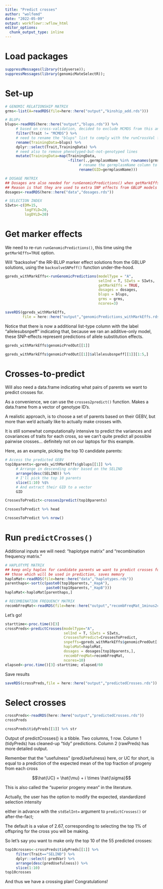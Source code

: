 ```yaml
---
title: "Predict crosses"
author: "wolfemd"
date: "2022-05-09"
output: workflowr::wflow_html
editor_options:
  chunk_output_type: inline
---
```


# Load packages
```r
suppressMessages(library(tidyverse)); 
suppressMessages(library(genomicMateSelectR)); 
```

# Set-up
```r
# GENOMIC RELATIONSHIP MATRIX
grms<-list(A=readRDS(file=here::here("output","kinship_add.rds")))

# BLUPs
blups<-readRDS(here::here("output","blups.rds")) %>% 
     # based on cross-validation, decided to exclude MCMDS from this analysis
     filter(Trait != "MCMDS") %>% 
     # need to rename the "blups" list to comply with the runCrossVal function
     rename(TrainingData=blups) %>% 
     dplyr::select(Trait,TrainingData) %>% 
     # need also to remove phenotyped-but-not-genotyped lines
     mutate(TrainingData=map(TrainingData,
                             ~filter(.,germplasmName %in% rownames(grms$A)) %>% 
                                  # rename the germplasmName column to GID
                                  rename(GID=germplasmName)))

# DOSAGE MATRIX
## Dosages are also needed for runGenomicPredictions() when getMarkEffs=TRUE
## Reason is that they are used to extra SNP effects from GBLUP models
dosages<-readRDS(here::here("data","dosages.rds"))

# SELECTION INDEX
SIwts<-c(DM=15,
         logFYLD=20,
         logDYLD=20)
```

# Get marker effects

We need to re-run `runGenomicPredictions()`, this time using the 
`getMarkEffs=TRUE` option.

Will “backsolve” the RR-BLUP marker effect solutions from the GBLUP solutions, using the `backsolveSNPeff()` function under-the-hood.

```r
gpreds_withMarkEffs<-runGenomicPredictions(modelType = "A", 
                                           selInd = T, SIwts = SIwts,
                                           getMarkEffs = TRUE,
                                           dosages = dosages,
                                           blups = blups, 
                                           grms = grms,
                                           ncores=3)
```
```r
saveRDS(gpreds_withMarkEffs,
        file = here::here("output","genomicPredictions_withMarkEffs.rds"))
```

Notice that there is now a additional list-type column with the label “allelesubsnpeff” indicating that, because we ran an additive-only model, these SNP-effects represent predictions of allele substitution effects.

```r
gpreds_withMarkEffs$genomicPredOut[[1]]
```

```r
gpreds_withMarkEffs$genomicPredOut[[1]]$allelesubsnpeff[[1]][1:5,]
```

# Crosses-to-predict

Will also need a data.frame indicating what pairs of parents we want to predict crosses for.

As a convenience, we can use the `crosses2predict()` function. 
Makes a data.frame from a vector of genotype ID’s.

A realistic approach, is to choose a set of parents based on their GEBV, but more than we’d actually like to actually make crosses with.

It is still somewhat computationally intensive to predict the variances and covariances of traits for each cross, so we can’t quite predict all possible pairwise crosses… definitely not on our laptops for this example.

Here, as an example, picking the top 10 candidate parents:

```r
# Access the predicted GEBV
top10parents<-gpreds_withMarkEffs$gblups[[1]] %>% 
     # Arrange in descending order based on the SELIND
     arrange(desc(SELIND)) %>% 
     # I'll pick the top 10 parents
     slice(1:10) %$%
     # And extract their GID to a vector
     GID
```

```r
CrossesToPredict<-crosses2predict(top10parents)
```

```r
CrossesToPredict %>% head
```

```r
CrossesToPredict %>% nrow()
```

# Run `predictCrosses()`

Additional inputs we will need: “haplotype matrix” and “recombination frequency matrix.”

```r
# HAPLOTYPE MATRIX
## keep only haplos for candidate parents we want to predict crosses for
## those which will be used in prediction, saves memory
haploMat<-readRDS(file=here::here("data","haplotypes.rds"))
parenthaps<-sort(c(paste0(top10parents,"_HapA"),
                   paste0(top10parents,"_HapB")))
haploMat<-haploMat[parenthaps,]

# RECOMBINATION FREQUENCY MATRIX
recombFreqMat<-readRDS(file=here::here("output","recombFreqMat_1minus2c.rds"))
```

Let's go!

```r
starttime<-proc.time()[3]
crossPreds<-predictCrosses(modelType="A",
                           selInd = T, SIwts = SIwts,
                           CrossesToPredict=CrossesToPredict,
                           snpeffs=gpreds_withMarkEffs$genomicPredOut[[1]], 
                           haploMat=haploMat,
                           dosages = dosages[top10parents,],
                           recombFreqMat=recombFreqMat,
                           ncores=10)
elapsed<-proc.time()[3]-starttime; elapsed/60
```

Save results
```r
saveRDS(crossPreds,file = here::here("output","predictedCrosses.rds"))
```

# Select crosses

```r
crossPreds<-readRDS(here::here("output","predictedCrosses.rds"))
crossPreds
```

```r
crossPreds$tidyPreds[[1]] %>% str
```
Output of predictCrosses() is a tibble. Two columns, 1 row. Column 1 (tidyPreds) has cleaned-up “tidy” predictions. Column 2 (rawPreds) has more detailed output.



Remember that the “usefulness” (predUsefulness) here, or UC for short, is equal to a prediction of the expected mean of the top fraction of progeny from each cross

$$\hat{UC} = \hat{\mu} + i \times \hat{\sigma}$$

This is also called the "superior progeny mean" in the literature. 

Actually, the user has the option to modify the expected, standardized selection intensity 

either in advance with the `stdSelInt=` argument to `predictCrosses()` or after-the-fact; 

The default is a value of 2.67, corresponding to selecting the top 1% of offspring for the cross you will be making.

So let's say you want to make only the top 10 of the 55 predicted crosses:

```r
top10crosses<-crossPreds$tidyPreds[[1]] %>% 
     filter(Trait=="SELIND") %>% 
     dplyr::select(-predVar) %>% 
     arrange(desc(predUsefulness)) %>% 
     slice(1:10)
top10crosses
```

And thus we have a crossing plan! Congratulations!


